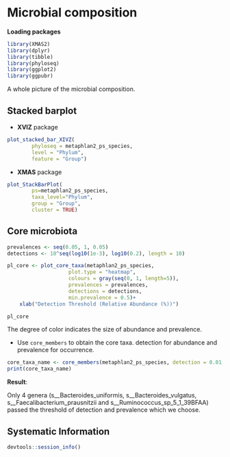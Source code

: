 # Microbial composition

**Loading packages**

```r
library(XMAS2)
library(dplyr)
library(tibble)
library(phyloseq)
library(ggplot2)
library(ggpubr)
```


A whole picture of the microbial composition.

## Stacked barplot 

* **XVIZ** package
```r
plot_stacked_bar_XIVZ(
        phyloseq = metaphlan2_ps_species,
        level = "Phylum",
        feature = "Group")
```


* **XMAS** package
```r
plot_StackBarPlot(
        ps=metaphlan2_ps_species,
        taxa_level="Phylum",
        group = "Group",
        cluster = TRUE)
```

## Core microbiota
```r
prevalences <- seq(0.05, 1, 0.05)
detections <- 10^seq(log10(1e-3), log10(0.2), length = 10)

pl_core <- plot_core_taxa(metaphlan2_ps_species, 
                    plot.type = "heatmap", 
                    colours = gray(seq(0, 1, length=5)),
                    prevalences = prevalences, 
                    detections = detections, 
                    min.prevalence = 0.5)+
    xlab("Detection Threshold (Relative Abundance (%))")

pl_core
```

The degree of color indicates the size of abundance and prevalence.

* Use `core_members` to obtain the core taxa. detection for abundance and prevalence for occurrence.
```r
core_taxa_name <- core_members(metaphlan2_ps_species, detection = 0.01, prevalence = 0.5)
print(core_taxa_name)
```

**Result**:

Only 4 genera (s__Bacteroides_uniformis, s__Bacteroides_vulgatus, s__Faecalibacterium_prausnitzii and s__Ruminococcus_sp_5_1_39BFAA) passed the threshold of detection and prevalence which we choose.

## Systematic Information
```r
devtools::session_info()
```
